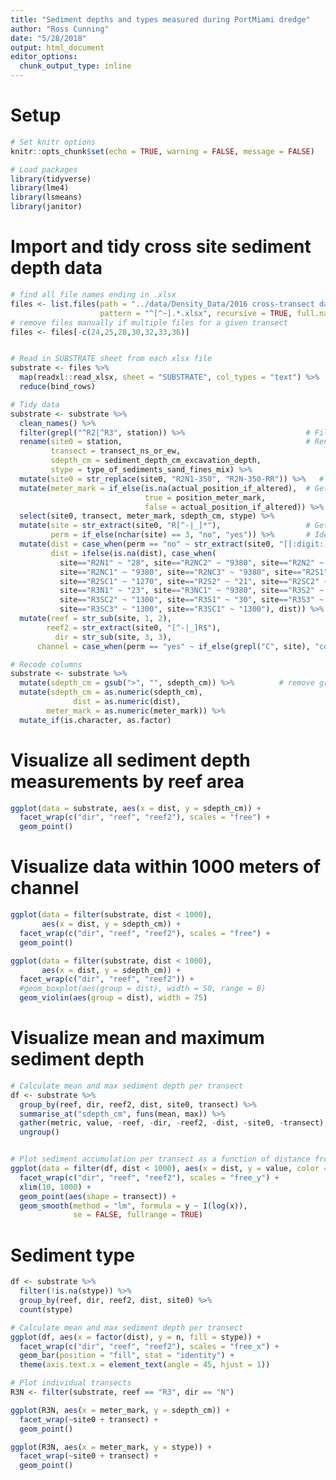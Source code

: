 ```yaml
---
title: "Sediment depths and types measured during PortMiami dredge"
author: "Ross Cunning"
date: "5/28/2018"
output: html_document
editor_options: 
  chunk_output_type: inline
---
```


# Setup
```r
# Set knitr options
knitr::opts_chunk$set(echo = TRUE, warning = FALSE, message = FALSE)
```

```r
# Load packages
library(tidyverse)
library(lme4)
library(lsmeans)
library(janitor)
```

# Import and tidy cross site sediment depth data
```r
# find all file names ending in .xlsx 
files <- list.files(path = "../data/Density_Data/2016 cross-transect data/Entered Data/",
                    pattern = "^[^~].*.xlsx", recursive = TRUE, full.names = TRUE)
# remove files manually if multiple files for a given transect
files <- files[-c(24,25,28,30,32,33,36)]


# Read in SUBSTRATE sheet from each xlsx file
substrate <- files %>%
  map(readxl::read_xlsx, sheet = "SUBSTRATE", col_types = "text") %>%    # read in all files individually
  reduce(bind_rows)

# Tidy data
substrate <- substrate %>%
  clean_names() %>%
  filter(grepl("^R2|^R3", station)) %>%                           # Filter R2 and R3
  rename(site0 = station,                                         # Rename columns
         transect = transect_ns_or_ew,
         sdepth_cm = sediment_depth_cm_excavation_depth,
         stype = type_of_sediments_sand_fines_mix) %>%
  mutate(site0 = str_replace(site0, "R2N1-350", "R2N-350-RR")) %>%   # Fix error in site coding
  mutate(meter_mark = if_else(is.na(actual_position_if_altered),  # Get meter mark, actual pos if altered
                              true = position_meter_mark,
                              false = actual_position_if_altered)) %>%
  select(site0, transect, meter_mark, sdepth_cm, stype) %>%
  mutate(site = str_extract(site0, "R[^-|_]*"),                   # Get base site name
         perm = if_else(nchar(site) == 3, "no", "yes")) %>%       # Identify permanent sites vs. non
  mutate(dist = case_when(perm == "no" ~ str_extract(site0, "[[:digit:]]{2,3}")),
         dist = ifelse(is.na(dist), case_when(           
           site=="R2N1" ~ "28", site=="R2NC2" ~ "9380", site=="R2N2" ~ "18",
           site=="R2NC1" ~ "9380", site=="R2NC3" ~ "9380", site=="R2S1" ~ "23",
           site=="R2SC1" ~ "1270", site=="R2S2" ~ "21", site=="R2SC2" ~ "1270",
           site=="R3N1" ~ "23", site=="R3NC1" ~ "9380", site=="R3S2" ~ "21",
           site=="R3SC2" ~ "1300", site=="R3S1" ~ "30", site=="R3S3" ~ "30",
           site=="R3SC3" ~ "1300", site=="R3SC1" ~ "1300"), dist)) %>%
  mutate(reef = str_sub(site, 1, 2), 
        reef2 = str_extract(site0, "[^-|_]R$"),
          dir = str_sub(site, 3, 3),
      channel = case_when(perm == "yes" ~ if_else(grepl("C", site), "control", "channelside")))

# Recode columns
substrate <- substrate %>%
  mutate(sdepth_cm = gsub(">", "", sdepth_cm)) %>%          # remove greater-than sign          
  mutate(sdepth_cm = as.numeric(sdepth_cm),
              dist = as.numeric(dist),
        meter_mark = as.numeric(meter_mark)) %>%
  mutate_if(is.character, as.factor)

```

# Visualize all sediment depth measurements by reef area
```r
ggplot(data = substrate, aes(x = dist, y = sdepth_cm)) +
  facet_wrap(c("dir", "reef", "reef2"), scales = "free") + 
  geom_point()
```


# Visualize data within 1000 meters of channel
```r
ggplot(data = filter(substrate, dist < 1000), 
       aes(x = dist, y = sdepth_cm)) +
  facet_wrap(c("dir", "reef", "reef2"), scales = "free") + 
  geom_point()
```

```r
ggplot(data = filter(substrate, dist < 1000), 
       aes(x = dist, y = sdepth_cm)) +
  facet_wrap(c("dir", "reef", "reef2")) + 
  #geom_boxplot(aes(group = dist), width = 50, range = 0)
  geom_violin(aes(group = dist), width = 75)
```

# Visualize mean and maximum sediment depth

```r
# Calculate mean and max sediment depth per transect
df <- substrate %>%
  group_by(reef, dir, reef2, dist, site0, transect) %>%
  summarise_at("sdepth_cm", funs(mean, max)) %>%
  gather(metric, value, -reef, -dir, -reef2, -dist, -site0, -transect) %>%
  ungroup()


# Plot sediment accumulation per transect as a function of distance from channel for each reef area
ggplot(data = filter(df, dist < 1000), aes(x = dist, y = value, color = metric)) +
  facet_wrap(c("dir", "reef", "reef2"), scales = "free_y") +
  xlim(10, 1000) +
  geom_point(aes(shape = transect)) +
  geom_smooth(method = "lm", formula = y ~ I(log(x)), 
              se = FALSE, fullrange = TRUE)
```

# Sediment type

```r
df <- substrate %>%
  filter(!is.na(stype)) %>%
  group_by(reef, dir, reef2, dist, site0) %>%
  count(stype)

# Calculate mean and max sediment depth per transect
ggplot(df, aes(x = factor(dist), y = n, fill = stype)) +
  facet_wrap(c("dir", "reef", "reef2"), scales = "free_x") +
  geom_bar(position = "fill", stat = "identity") +
  theme(axis.text.x = element_text(angle = 45, hjust = 1))
```



```r
# Plot individual transects
R3N <- filter(substrate, reef == "R3", dir == "N")

ggplot(R3N, aes(x = meter_mark, y = sdepth_cm)) +
  facet_wrap(~site0 + transect) +
  geom_point()

ggplot(R3N, aes(x = meter_mark, y = stype)) +
  facet_wrap(~site0 + transect) +
  geom_point()
```

